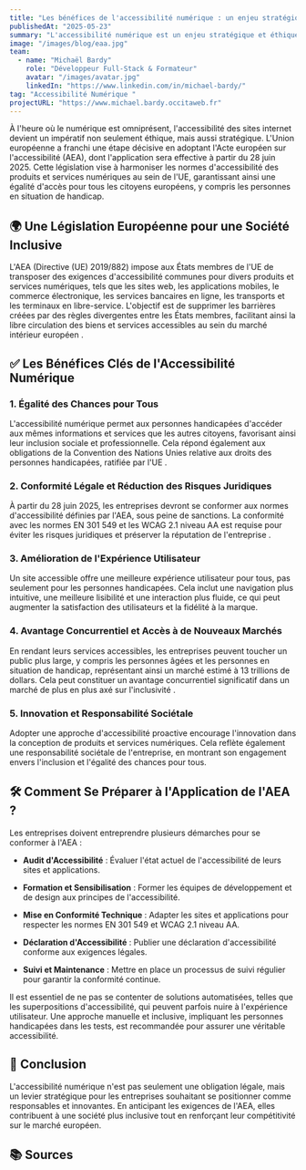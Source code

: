 ```yaml
---
title: "Les bénéfices de l'accessibilité numérique : un enjeu stratégique et éthique"
publishedAt: "2025-05-23"
summary: "L'accessibilité numérique est un enjeu stratégique et éthique majeur, renforcé par l'Acte européen sur l'accessibilité (AEA) qui entrera en vigueur le 28 juin 2025. Découvrez les bénéfices clés de cette législation pour les entreprises et la société."
image: "/images/blog/eaa.jpg"
team:
  - name: "Michaël Bardy"
    role: "Développeur Full-Stack & Formateur"
    avatar: "/images/avatar.jpg"
    linkedIn: "https://www.linkedin.com/in/michael-bardy/"
tag: "Accessibilité Numérique "
projectURL: "https://www.michael.bardy.occitaweb.fr"
---
```


À l'heure où le numérique est omniprésent, l'accessibilité des sites internet devient un impératif non seulement éthique, mais aussi stratégique. L'Union européenne a franchi une étape décisive en adoptant l'Acte européen sur l'accessibilité (AEA), dont l'application sera effective à partir du 28 juin 2025. Cette législation vise à harmoniser les normes d'accessibilité des produits et services numériques au sein de l'UE, garantissant ainsi une égalité d'accès pour tous les citoyens européens, y compris les personnes en situation de handicap.


## 🌍 Une Législation Européenne pour une Société Inclusive

L'AEA (Directive (UE) 2019/882) impose aux États membres de l'UE de transposer des exigences d'accessibilité communes pour divers produits et services numériques, tels que les sites web, les applications mobiles, le commerce électronique, les services bancaires en ligne, les transports et les terminaux en libre-service. L'objectif est de supprimer les barrières créées par des règles divergentes entre les États membres, facilitant ainsi la libre circulation des biens et services accessibles au sein du marché intérieur européen .


## ✅ Les Bénéfices Clés de l'Accessibilité Numérique

### **1. Égalité des Chances pour Tous**

L'accessibilité numérique permet aux personnes handicapées d'accéder aux mêmes informations et services que les autres citoyens, favorisant ainsi leur inclusion sociale et professionnelle. Cela répond également aux obligations de la Convention des Nations Unies relative aux droits des personnes handicapées, ratifiée par l'UE .

### **2. Conformité Légale et Réduction des Risques Juridiques**

À partir du 28 juin 2025, les entreprises devront se conformer aux normes d'accessibilité définies par l'AEA, sous peine de sanctions. La conformité avec les normes EN 301 549 et les WCAG 2.1 niveau AA est requise pour éviter les risques juridiques et préserver la réputation de l'entreprise .

### **3. Amélioration de l'Expérience Utilisateur**

Un site accessible offre une meilleure expérience utilisateur pour tous, pas seulement pour les personnes handicapées. Cela inclut une navigation plus intuitive, une meilleure lisibilité et une interaction plus fluide, ce qui peut augmenter la satisfaction des utilisateurs et la fidélité à la marque.

### **4. Avantage Concurrentiel et Accès à de Nouveaux Marchés**

En rendant leurs services accessibles, les entreprises peuvent toucher un public plus large, y compris les personnes âgées et les personnes en situation de handicap, représentant ainsi un marché estimé à 13 trillions de dollars. Cela peut constituer un avantage concurrentiel significatif dans un marché de plus en plus axé sur l'inclusivité .

### **5. Innovation et Responsabilité Sociétale**

Adopter une approche d'accessibilité proactive encourage l'innovation dans la conception de produits et services numériques. Cela reflète également une responsabilité sociétale de l'entreprise, en montrant son engagement envers l'inclusion et l'égalité des chances pour tous.


## 🛠️ Comment Se Préparer à l'Application de l'AEA ?

Les entreprises doivent entreprendre plusieurs démarches pour se conformer à l'AEA :

* **Audit d'Accessibilité** : Évaluer l'état actuel de l'accessibilité de leurs sites et applications.

* **Formation et Sensibilisation** : Former les équipes de développement et de design aux principes de l'accessibilité.

* **Mise en Conformité Technique** : Adapter les sites et applications pour respecter les normes EN 301 549 et WCAG 2.1 niveau AA.

* **Déclaration d'Accessibilité** : Publier une déclaration d'accessibilité conforme aux exigences légales.

* **Suivi et Maintenance** : Mettre en place un processus de suivi régulier pour garantir la conformité continue.

Il est essentiel de ne pas se contenter de solutions automatisées, telles que les superpositions d'accessibilité, qui peuvent parfois nuire à l'expérience utilisateur. Une approche manuelle et inclusive, impliquant les personnes handicapées dans les tests, est recommandée pour assurer une véritable accessibilité.


## 📌 Conclusion

L'accessibilité numérique n'est pas seulement une obligation légale, mais un levier stratégique pour les entreprises souhaitant se positionner comme responsables et innovantes. En anticipant les exigences de l'AEA, elles contribuent à une société plus inclusive tout en renforçant leur compétitivité sur le marché européen.

## 📚 Sources
<Grid fillWidth columns="2" gap="16" className="mt-8">
<OgCard url="https://www.insuit.net/fr/loi-europeenne-sur-laccessibilite/?utm_source=chatgpt.com" />

<OgCard url="https://commission.europa.eu/strategy-and-policy/policies/justice-and-fundamental-rights/disability/union-equality-strategy-rights-persons-disabilities-2021-2030/european-accessibility-act_en?utm_source=chatgpt.com" />

<OgCard url="https://www.cmswire.com/digital-experience/what-digital-experience-leaders-need-to-know-about-the-european-accessibility-act/?utm_source=chatgpt.com"/>

<OgCard url="https://www.ft.com/content/3c877c55-b698-43da-a222-8ae183f53078?utm_source=chatgpt.com"/>

<OgCard url="https://fr.wikipedia.org/wiki/Accessibilit%C3%A9_num%C3%A9rique?utm_source=chatgpt.com"/>

<OgCard url="https://digital-strategy.ec.europa.eu/fr/policies/web-accessibility?utm_source=chatgpt.com"/>

<OgCard url="https://www.wcag.com/compliance/european-accessibility-act/?utm_source=chatgpt.com"/>

<OgCard url="https://eur-lex.europa.eu/FR/legal-content/glossary/web-accessibility.html?utm_source=chatgpt.com"/>

</Grid>